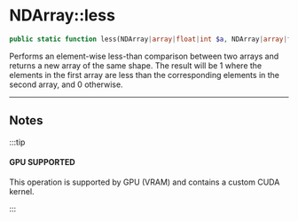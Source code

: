# NDArray::less

```php
public static function less(NDArray|array|float|int $a, NDArray|array|float|int $b): NDArray;
```
Performs an element-wise less-than comparison between two arrays and returns a new array of the same shape.
The result will be 1 where the elements in the first array are less than the corresponding elements in the second
array, and 0 otherwise.

---

## Notes

:::tip

#### GPU SUPPORTED
This operation is supported by GPU (VRAM) and contains a custom CUDA kernel.

:::